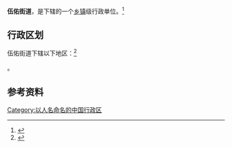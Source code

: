 {{中国乡级行政区|32/09/02/005/000}}

'''伍佑街道'''，是{{PRC admin/fullname|32/09/02/005/000|3}}下辖的一个[[乡镇|乡镇]]级行政单位。<ref>{{PRC admin/ref sgc|{{PRC admin/parent|32/09/02/005/000}}}}</ref>

== 行政区划 ==

伍佑街道下辖以下地区：<ref>{{PRC admin/ref sgc|32/09/02/005/000}}</ref>

{{PRC admin/children|32/09/02/005/000}}。

== 参考资料 ==

{{reflist}}

{{行政区划小作品}}
{{PRC admin/navcat|32/09/02/005/000}}

[[Category:以人名命名的中国行政区|Category:以人名命名的中国行政区]]